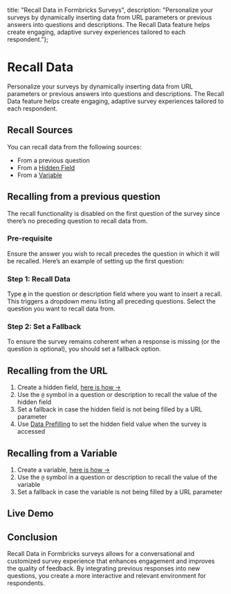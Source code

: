 
  title: "Recall Data in Formbricks Surveys",
  description:
    "Personalize your surveys by dynamically inserting data from URL parameters or previous answers into questions and descriptions. The Recall Data feature helps create engaging, adaptive survey experiences tailored to each respondent."};

# Recall Data

Personalize your surveys by dynamically inserting data from URL parameters or previous answers into questions and descriptions. The Recall Data feature helps create engaging, adaptive survey experiences tailored to each respondent.

## Recall Sources
You can recall data from the following sources:

- From a previous question
- From a [Hidden Field](/docs/link-surveys/global/hidden-fields)
- From a [Variable](/docs/link-surveys/global/variables)

## Recalling from a previous question

<Note>
  The recall functionality is disabled on the first question of the survey since there’s no preceding question
  to recall data from.
</Note>

### **Pre-requisite**

Ensure the answer you wish to recall precedes the question in which it will be recalled. Here’s an example of setting up the first question:

<MdxImage
  src={StepThree}
  alt="Survey setup example with link survey template"
  quality="100"
  className="max-w-full rounded-lg sm:max-w-3xl "
/>

### **Step 1: Recall Data**

Type **`@`** in the question or description field where you want to insert a recall. This triggers a dropdown menu listing all preceding questions. Select the question you want to recall data from.

<MdxImage
  src={StepTwo}
  alt="Dropdown menu for recalling data in survey"
  quality="100"
  className="max-w-full rounded-lg sm:max-w-3xl "
/>

### **Step 2: Set a Fallback**

To ensure the survey remains coherent when a response is missing (or the question is optional), you should set a fallback option.

<MdxImage
  src={StepOne}
  alt="Setting fallback option in survey question"
  quality="100"
  className="max-w-full rounded-lg sm:max-w-3xl "
/>

## Recalling from the URL
1. Create a hidden field, [here is how →](/docs/global/hidden-fields)
2. Use the `@` symbol in a question or description to recall the value of the hidden field
3. Set a fallback in case the hidden field is not being filled by a URL parameter
4. Use [Data Prefilling](/docs/link-surveys/data-prefilling) to set the hidden field value when the survey is accessed

## Recalling from a Variable

1. Create a variable, [here is how →](/docs/link-surveys/global/variables)
2. Use the `@` symbol in a question or description to recall the value of the variable
3. Set a fallback in case the variable is not being filled by a URL parameter

## Live Demo

<SurveyEmbed surveyUrl="https://app.formbricks.com/s/cm393eiiq0001kxphzc6lbbku" />

## **Conclusion**

Recall Data in Formbricks surveys allows for a conversational and customized survey experience that enhances engagement and improves the quality of feedback. By integrating previous responses into new questions, you create a more interactive and relevant environment for respondents.
